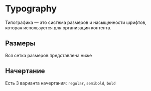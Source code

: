 
<Meta title="Components/Typography" />

# Typography

Типографика — это система размеров и насыщенности шрифтов, которая используется для организации контента.


## Размеры

Вся сетка размеров представлена ниже

<Canvas of={Variants}/>

## Начертание

Есть 3 варианта начертания: `regular`, `semibold`, `bold`

<Canvas of={Weights}/>
